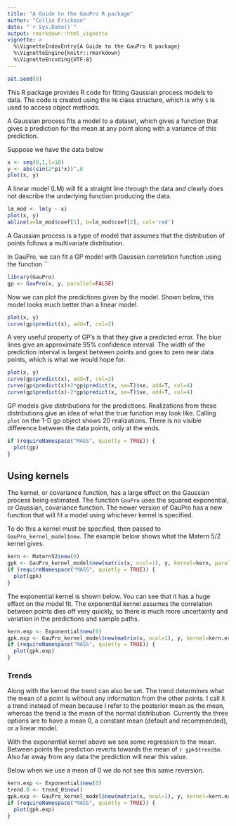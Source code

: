 ```yaml
---
title: "A Guide to the GauPro R package"
author: "Collin Erickson"
date: "`r Sys.Date()`"
output: rmarkdown::html_vignette
vignette: >
  %\VignetteIndexEntry{A Guide to the GauPro R package}
  %\VignetteEngine{knitr::rmarkdown}
  %\VignetteEncoding{UTF-8}
---
```


```r
set.seed(0)
```


This R package provides R code for fitting Gaussian process models to data.
The code is created using the `R6` class structure, which is why `$` is used to access object methods.

A Gaussian process fits a model to a dataset, which gives a function that gives a prediction for the mean at any point along with a variance of this prediction.

Suppose we have the data below

```r
x <- seq(0,1,l=10)
y <- abs(sin(2*pi*x))^.8
plot(x, y)
```

A linear model (LM) will fit a straight line through the data and clearly does not describe the underlying function producing the data.

```r
lm_mod <- lm(y ~ x)
plot(x, y)
abline(a=lm_mod$coef[1], b=lm_mod$coef[2], col='red')
```

A Gaussian process is a type of model that assumes that the distribution of points
follows a multivariate distribution.

In GauPro, we can fit a GP model with Gaussian correlation function using
the function ``

```r
library(GauPro)
gp <- GauPro(x, y, parallel=FALSE)
```

Now we can plot the predictions given by the model.
Shown below, this model looks much better than a linear model.

```r
plot(x, y)
curve(gp$predict(x), add=T, col=2)
```

A very useful property of GP's is that they give a predicted error.
The blue lines give an approximate 95% confidence interval.
The width of the prediction interval is largest between points
and goes to zero near data points, which is what we would hope for.

```r
plot(x, y)
curve(gp$predict(x), add=T, col=2)
curve(gp$predict(x)+2*gp$predict(x, se=T)$se, add=T, col=4)
curve(gp$predict(x)-2*gp$predict(x, se=T)$se, add=T, col=4)
```

GP models give distributions for the predictions.
Realizations from these distributions give an idea of
what the true function may look like.
Calling `plot` on the 1-D gp object shows 20 realizations.
There is no visible difference between the data points,
only at the ends.

```r
if (requireNamespace("MASS", quietly = TRUE)) {
  plot(gp)
}
```



## Using kernels

The kernel, or covariance function, has a large effect on
the Gaussian process being estimated.
The function `GauPro` uses the squared exponential, or Gaussian,
covariance function.
The newer version of GauPro has a new function
that will fit a model using whichever kernel is specified.

To do this a kernel must be specified, then passed to `GauPro_kernel_model$new`.
The example below shows what the Matern 5/2 kernel gives.

```r
kern <- Matern52$new(0)
gpk <- GauPro_kernel_model$new(matrix(x, ncol=1), y, kernel=kern, parallel=FALSE)
if (requireNamespace("MASS", quietly = TRUE)) {
  plot(gpk)
}
```

The exponential kernel is shown below. You can see that it
has a huge effect on the model fit.
The exponential kernel assumes the correlation between points
dies off very quickly, so there is much more uncertainty
and variation in the predictions and sample paths.


```r
kern.exp <- Exponential$new(0)
gpk.exp <- GauPro_kernel_model$new(matrix(x, ncol=1), y, kernel=kern.exp, parallel=FALSE)
if (requireNamespace("MASS", quietly = TRUE)) {
  plot(gpk.exp)
}
```


### Trends

Along with the kernel the trend can also be set.
The trend determines what the mean of a point is without
any information from the other points.
I call it a trend instead of mean because I refer to the
posterior mean as the mean, whereas the trend is the mean
of the normal distribution.
Currently the three options are to have a mean 0,
a constant mean (default and recommended), or  a linear model.

With the exponential kernel above we see some
regression to the mean. Between points the prediction
reverts towards the mean of `r gpk$trend$m`.
Also far away from any data the prediction will near this value.

Below when we use a mean of 0 we do not see
this same reversion.


```r
kern.exp <- Exponential$new(0)
trend.0 <- trend_0$new()
gpk.exp <- GauPro_kernel_model$new(matrix(x, ncol=1), y, kernel=kern.exp, trend=trend.0, parallel=FALSE)
if (requireNamespace("MASS", quietly = TRUE)) {
  plot(gpk.exp)
}
```
